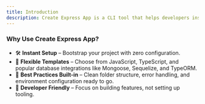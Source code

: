 ```yaml
---
title: Introduction
description: Create Express App is a CLI tool that helps developers instantly scaffold Express.js applications with clean, pre-configured templates for both JavaScript and TypeScript. Ideal for quickly starting new projects without the setup hassle.
---
```


### Why Use Create Express App?

-   🛠 **Instant Setup** – Bootstrap your project with zero configuration.
-   🧩 **Flexible Templates** – Choose from JavaScript, TypeScript, and popular database integrations like Mongoose, Sequelize, and TypeORM.
-   📁 **Best Practices Built-in** – Clean folder structure, error handling, and environment configuration ready to go.
-   🚀 **Developer Friendly** – Focus on building features, not setting up tooling.
